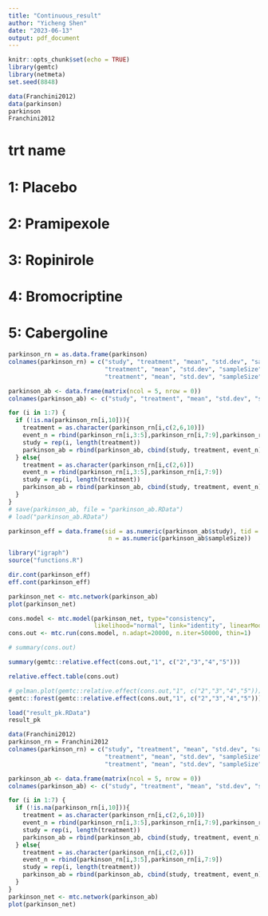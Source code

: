 ```yaml
---
title: "Continuous_result"
author: "Yicheng Shen"
date: "2023-06-13"
output: pdf_document
---
```


```r
knitr::opts_chunk$set(echo = TRUE)
library(gemtc)
library(netmeta)
set.seed(8848)
```

```r
data(Franchini2012)
data(parkinson)
parkinson
Franchini2012
```

# trt name 
# 1: Placebo
# 2: Pramipexole
# 3: Ropinirole
# 4: Bromocriptine
# 5: Cabergoline


```r
parkinson_rn = as.data.frame(parkinson)
colnames(parkinson_rn) = c("study", "treatment", "mean", "std.dev", "sampleSize", 
                           "treatment", "mean", "std.dev", "sampleSize",
                           "treatment", "mean", "std.dev", "sampleSize")

parkinson_ab <- data.frame(matrix(ncol = 5, nrow = 0))
colnames(parkinson_ab) <- c("study", "treatment", "mean", "std.dev", "sampleSize")

for (i in 1:7) {
  if (!is.na(parkinson_rn[i,10])){
    treatment = as.character(parkinson_rn[i,c(2,6,10)])
    event_n = rbind(parkinson_rn[i,3:5],parkinson_rn[i,7:9],parkinson_rn[i,11:13])
    study = rep(i, length(treatment))
    parkinson_ab = rbind(parkinson_ab, cbind(study, treatment, event_n))
  } else{ 
    treatment = as.character(parkinson_rn[i,c(2,6)])
    event_n = rbind(parkinson_rn[i,3:5],parkinson_rn[i,7:9])
    study = rep(i, length(treatment))
    parkinson_ab = rbind(parkinson_ab, cbind(study, treatment, event_n))
  }
}
# save(parkinson_ab, file = "parkinson_ab.RData")
# load("parkinson_ab.RData")
```



```r
parkinson_eff = data.frame(sid = as.numeric(parkinson_ab$study), tid = as.numeric(parkinson_ab$treatment), 
                            n = as.numeric(parkinson_ab$sampleSize))

library("igraph")
source("functions.R")

dir.cont(parkinson_eff)
eff.cont(parkinson_eff)
```


```r
parkinson_net <- mtc.network(parkinson_ab)
plot(parkinson_net)
```



```r
cons.model <- mtc.model(parkinson_net, type="consistency", 
                        likelihood="normal", link="identity", linearModel="random")
cons.out <- mtc.run(cons.model, n.adapt=20000, n.iter=50000, thin=1)

# summary(cons.out)

summary(gemtc::relative.effect(cons.out,"1", c("2","3","4","5")))

relative.effect.table(cons.out)

# gelman.plot(gemtc::relative.effect(cons.out,"1", c("2","3","4","5")))
gemtc::forest(gemtc::relative.effect(cons.out,"1", c("2","3","4","5")))
```


```r
load("result_pk.RData")
result_pk
```






```r
data(Franchini2012)
parkinson_rn = Franchini2012
colnames(parkinson_rn) = c("study", "treatment", "mean", "std.dev", "sampleSize", 
                           "treatment", "mean", "std.dev", "sampleSize",
                           "treatment", "mean", "std.dev", "sampleSize")

parkinson_ab <- data.frame(matrix(ncol = 5, nrow = 0))
colnames(parkinson_ab) <- c("study", "treatment", "mean", "std.dev", "sampleSize")

for (i in 1:7) {
  if (!is.na(parkinson_rn[i,10])){
    treatment = as.character(parkinson_rn[i,c(2,6,10)])
    event_n = rbind(parkinson_rn[i,3:5],parkinson_rn[i,7:9],parkinson_rn[i,11:13])
    study = rep(i, length(treatment))
    parkinson_ab = rbind(parkinson_ab, cbind(study, treatment, event_n))
  } else{ 
    treatment = as.character(parkinson_rn[i,c(2,6)])
    event_n = rbind(parkinson_rn[i,3:5],parkinson_rn[i,7:9])
    study = rep(i, length(treatment))
    parkinson_ab = rbind(parkinson_ab, cbind(study, treatment, event_n))
  }
}
parkinson_net <- mtc.network(parkinson_ab)
plot(parkinson_net)
```

